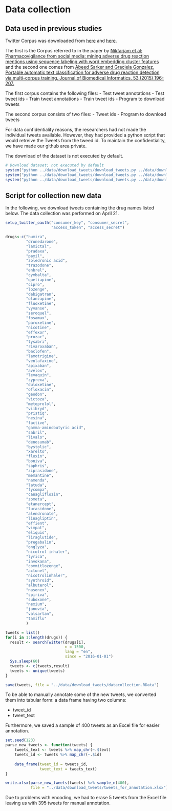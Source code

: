# Data collection

## Data used in previous studies

Twitter Corpus was downloaded from [here](http://diego.asu.edu/Publications/ADRMine.html) and [here](http://diego.asu.edu/downloads/twitter_annotated_corpus/).

The first is the Corpus referred to in the paper by [Nikfarjam et al: 
Pharmacovigilance from social media: mining adverse drug reaction mentions using sequence labeling with word embedding cluster features](http://www.ncbi.nlm.nih.gov/pubmed/25755127) and the second one comes from [Abeed Sarker and Graciela Gonzalez. Portable automatic text classification for adverse drug reaction detection via multi-corpus training. Journal of Biomedical Informatics. 53 (2015) 196-207.](http://diego.asu.edu/Publications/ADRClassify.html)

The first corpus contains the following files:
  - Test tweet annotations
  - Test tweet ids
  - Train tweet annotations
  - Train tweet ids
  - Program to download tweets
  
The second corpus consists of two files:
  - Tweet ids
  - Program to download tweets

For data confidentiality reasons, the researchers had not made the individual tweets available. However, they had provided a python script that would retreive the Tweets from the tweed id. To maintain the confidentiality, we have made our github area private.

The download of the dataset is not executed by default.

```r
# Download dataset; not executed by default
system("python ../data/download_tweets/download_tweets.py ../data/download_tweets/train_tweet_ids.tsv ../data/download_tweets/full_train_tweet_ids.tsv")
system("python ../data/download_tweets/download_tweets.py ../data/download_tweets/test_tweet_ids.tsv ../data/download_tweets/full_test_tweet_ids.tsv")
system("python ../data/download_tweets/download_tweets.py ../data/download_tweets/Twitter_corpus_releaseset_external.txt ../data/download_tweets/binary_tweets_downloaded.tsv")
```

## Script for collection new data

In the following, we download tweets containing the drug names listed below. The data collection was performed on April 21.

```r
setup_twitter_oauth("consumer_key", "consumer_secret", 
                    "access_token", "access_secret")

drugs<-c("humira", 
         "dronedarone",
         "lamictal",
         "pradaxa",
         "paxil",
         "zoledronic acid",
         "trazodone",
         "enbrel",
         "cymbalta",
         "quetiapine",
         "cipro",
         "lozenge",
         "dabigatran",
         "olanzapine",
         "fluoxetine",
         "vyvanse",
         "seroquel",
         "fosamax",
         "paroxetine",
         "nicotine",
         "effexor",
         "prozac",
         "tysabri",
         "rivaroxaban",
         "baclofen",
         "lamotrigine",
         "venlafaxine",
         "apixaban",
         "avelox",
         "levaquin",
         "zyprexa",
         "duloxetine",
         "ofloxacin",
         "geodon",
         "victoza",
         "metoprolol",
         "viibryd",
         "pristiq",
         "nesina",
         "factive",
         "gamma-aminobutyric acid",
         "sabril",
         "livalo",
         "denosumab",
         "bystolic",
         "xarelto",
         "floxin",
         "boniva",
         "saphris",
         "ziprasidone",
         "memantine",
         "namenda",
         "latuda",
         "fycompa",
         "canagliflozin",
         "zometa",
         "etanercept",
         "lurasidone",
         "alendronate",
         "linagliptin",
         "effient",
         "vimpat",
         "eliquis",
         "liraglutide",
         "pregabalin",
         "onglyza",
         "nicotrol inhaler",
         "lyrica",
         "invokana",
         "commitlozenge",
         "actonel",
         "nicotrolinhaler",
         "synthroid",
         "albuterol",
         "nasonex",
         "spiriva",
         "suboxone",
         "nexium",
         "januvia",
         "valsartan",
         "tamiflu"
         )

tweets = list()
for(i in 1:length(drugs)) {
  result <- searchTwitter(drugs[i],
                          n = 1500,
                          lang = "en",
                          since = "2016-01-01")
  Sys.sleep(60)
  tweets <- c(tweets,result)
  tweets <- unique(tweets)
}

save(tweets, file = "../data/download_tweets/datacollection.RData")
```

To be able to manually annotate some of the new tweets, we converted them into tabular form: a data frame having two columns:

+ tweet_id
+ tweet_text

Furthermore, we saved a sample of 400 tweets as an Excel file for easier annotation.

```r
set.seed(123)
parse_new_tweets <- function(tweets) {
    tweets_text <- tweets %>% map_chr(~.$text)
    tweets_id <- tweets %>% map_chr(~.$id)
    
    data_frame(tweet_id = tweets_id,
               tweet_text = tweets_text)
}

write.xlsx(parse_new_tweets(tweets) %>% sample_n(400),
           file = "../data/download_tweets/tweets_for_annotation.xlsx")
```

Due to problems with encoding, we had to erase 5 tweets from the Excel file leaving us with 395 tweets for manual annotation.